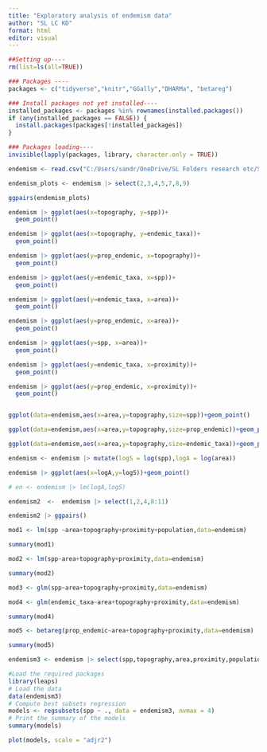 ---
title: "Exploratory analysis of endemism data"
author: "SL LC KD"
format: html
editor: visual
---

```{r setting.up,echo=FALSE,message=FALSE,warning=FALSE}
##Setting up----
rm(list=ls(all=TRUE))

### Packages ----
packages <- c("tidyverse","knitr","GGally","DHARMa", "betareg")

### Install packages not yet installed----
installed_packages <- packages %in% rownames(installed.packages())
if (any(installed_packages == FALSE)) {
  install.packages(packages[!installed_packages])
}

### Packages loading----
invisible(lapply(packages, library, character.only = TRUE))
```

```{r import.data,echo=FALSE,message=FALSE,warning=FALSE}
endemism <- read.csv("C:/Users/sandr/OneDrive/SL Folders research etc/SL_LC/Endemism on islands (Katya)/endemism.csv")
```

```{r plot, echo=FALSE,message=FALSE,warning=FALSE}
endemism_plots <- endemism |> select(2,3,4,5,7,8,9)

ggpairs(endemism_plots)
```

```{r more.plots}
endemism |> ggplot(aes(x=topography, y=spp))+
  geom_point()

endemism |> ggplot(aes(x=topography, y=endemic_taxa))+
  geom_point()

endemism |> ggplot(aes(y=prop_endemic, x=topography))+
  geom_point()

endemism |> ggplot(aes(y=endemic_taxa, x=spp))+
  geom_point()

endemism |> ggplot(aes(y=endemic_taxa, x=area))+
  geom_point()

endemism |> ggplot(aes(y=prop_endemic, x=area))+
  geom_point()

endemism |> ggplot(aes(y=spp, x=area))+
  geom_point()

endemism |> ggplot(aes(y=endemic_taxa, x=proximity))+
  geom_point()

endemism |> ggplot(aes(y=prop_endemic, x=proximity))+
  geom_point()


ggplot(data=endemism,aes(x=area,y=topography,size=spp))+geom_point()

ggplot(data=endemism,aes(x=area,y=topography,size=prop_endemic))+geom_point()

ggplot(data=endemism,aes(x=area,y=topography,size=endemic_taxa))+geom_point()
```

```{r log}
endemism <- endemism |> mutate(logS = log(spp),logA = log(area))

endemism |> ggplot(aes(x=logA,y=logS))+geom_point()

# en <- endemism |> lm(logA,logS)

endemism2  <-  endemism |> select(1,2,4,8:11)

endemism2 |> ggpairs()
```

```{r models}
mod1 <- lm(spp ~area+topography+proximity+population,data=endemism)

summary(mod1)

mod2 <- lm(spp~area+topography+proximity,data=endemism)

summary(mod2)

mod3 <- glm(spp~area+topography+proximity,data=endemism)

mod4 <- glm(endemic_taxa~area+topography+proximity,data=endemism)

summary(mod4)

mod5 <- betareg(prop_endemic~area+topography+proximity,data=endemism)

summary(mod5)

```

```{r best.subsets}
endemism3 <- endemism |> select(spp,topography,area,proximity,population)

#Load the required packages
library(leaps)
# Load the data
data(endemism3)
# Compute best subsets regression
models <- regsubsets(spp ~ ., data = endemism3, nvmax = 4)
# Print the summary of the models
summary(models)

plot(models, scale = "adjr2")
```
